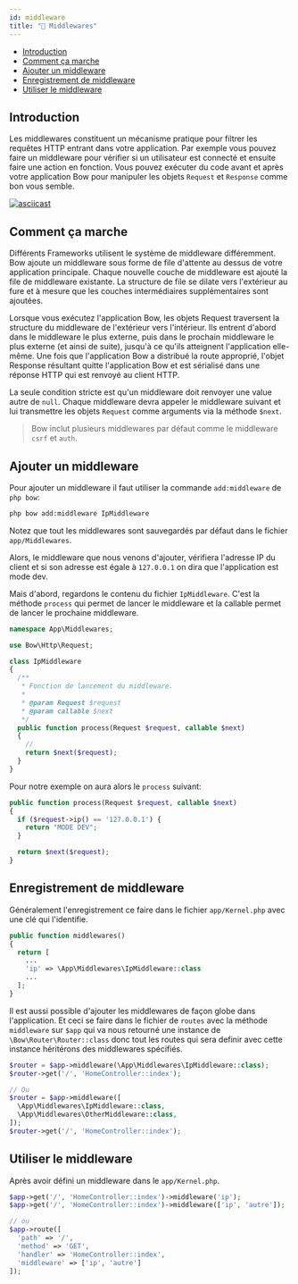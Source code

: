 ```yaml
---
id: middleware
title: "🚥 Middlewares"
---
```


- [Introduction](#introduction)
- [Comment ça marche](#comment-ça-marche)
- [Ajouter un middleware](#ajouter-un-middleware)
- [Enregistrement de middleware](#enregistrement-de-middleware)
- [Utiliser le middleware](#utiliser-le-middleware)


## Introduction

Les middlewares constituent un mécanisme pratique pour filtrer les requêtes HTTP entrant dans votre application. Par exemple vous pouvez faire un middleware pour vérifier si un utilisateur est connecté et ensuite faire une action en fonction. Vous pouvez exécuter du code avant et après votre application Bow pour manipuler les objets `Request` et `Response` comme bon vous semble.

[![asciicast](https://asciinema.org/a/bfTIiqg1ew9x1QRxeMTufxJJU.svg)](https://asciinema.org/a/bfTIiqg1ew9x1QRxeMTufxJJU)

## Comment ça marche

Différents Frameworks utilisent le système de middleware différemment. Bow ajoute un middleware sous forme de file d'attente au dessus de votre application principale. Chaque nouvelle couche de middleware est ajouté la file de middleware existante. La structure de file se dilate vers l'extérieur au fure et à mesure que les couches intermédiaires supplémentaires sont ajoutées.

Lorsque vous exécutez l'application Bow, les objets Request traversent la structure du middleware de l'extérieur vers l'intérieur. Ils entrent d'abord dans le middleware le plus externe, puis dans le prochain middleware le plus externe (et ainsi de suite), jusqu'à ce qu'ils atteignent l'application elle-même. Une fois que l'application Bow a distribué la route approprié, l'objet Response résultant quitte l'application Bow et est sérialisé dans une réponse HTTP qui est renvoyé au client HTTP.

La seule condition stricte est qu'un middleware doit renvoyer une value autre de `null`. Chaque middleware devra appeler le middleware suivant et lui transmettre les objets `Request` comme arguments via la méthode `$next`.

> Bow inclut plusieurs middlewares par défaut comme le middleware `csrf` et `auth`.

## Ajouter un middleware

Pour ajouter un middleware il faut utiliser la commande `add:middleware` de `php bow`:

```bash
php bow add:middleware IpMiddleware
```

Notez que tout les middlewares sont sauvegardés par défaut dans le fichier `app/Middlewares`.

Alors, le middleware que nous venons d'ajouter, vérifiera l'adresse IP du client et si son adresse est égale à `127.0.0.1` on dira que l'application est mode dev.

Mais d'abord, regardons le contenu du fichier `IpMiddleware`. C'est la méthode `process` qui permet de lancer le middleware et la callable permet de lancer le prochaine middleware.

```php title="app/Middlewares/IpMiddleware.php"
namespace App\Middlewares;

use Bow\Http\Request;

class IpMiddleware
{
  /**
   * Fonction de lancement du middleware.
   *
   * @param Request $request
   * @param callable $next
   */
  public function process(Request $request, callable $next)
  {
    //
    return $next($request);
  }
}
```

Pour notre exemple on aura alors le `process` suivant:

```php
public function process(Request $request, callable $next)
{
  if ($request->ip() == '127.0.0.1') {
    return "MODE DEV";
  }

  return $next($request);
}
```

## Enregistrement de middleware

Généralement l'enregistrement ce faire dans le fichier `app/Kernel.php` avec une clé qui l'identifie.

```php
public function middlewares()
{
  return [
    ...
    'ip' => \App\Middlewares\IpMiddleware::class
    ...
  ];
}
```

Il est aussi possible d'ajouter les middlewares de façon globe dans l'application. Et ceci se faire dans le fichier de `routes` avec la méthode `middleware` sur `$app` qui va nous retourné une instance de `\Bow\Router\Router::class` donc tout les routes qui sera definir avec cette instance héritérons des middlewares spécifiés.

```php
$router = $app->middleware(\App\Middlewares\IpMiddleware::class);
$router->get('/', 'HomeController::index');

// Ou
$router = $app->middleware([
  \App\Middlewares\IpMiddleware::class,
  \App\Middlewares\OtherMiddleware::class,
]);
$router->get('/', 'HomeController::index');
```

## Utiliser le middleware

Après avoir défini un middleware dans le `app/Kernel.php`.

```php
$app->get('/', 'HomeController::index')->middleware('ip');
$app->get('/', 'HomeController::index')->middleware(['ip', 'autre']);

// ou
$app->route([
  'path' => '/',
  'method' => 'GET',
  'handler' => 'HomeController::index',
  'middleware' => ['ip', 'autre']
]);
```

<SuggestionFeature />
